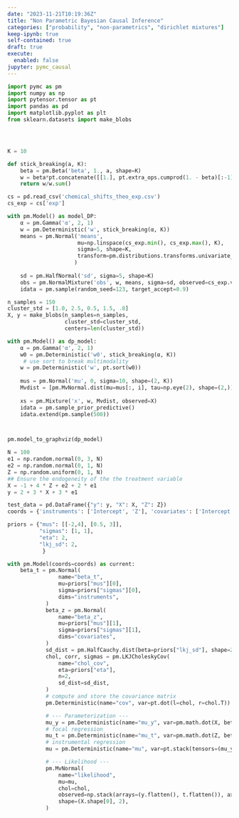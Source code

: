 ```yaml
---
date: "2023-11-21T10:19:36Z"
title: "Non Parametric Bayesian Causal Inference"
categories: ["probability", "non-parametrics", "dirichlet mixtures"]
keep-ipynb: true
self-contained: true
draft: true
execute: 
  enabled: false
jupyter: pymc_causal
---
```



```python
import pymc as pm
import numpy as np
import pytensor.tensor as pt
import pandas as pd
import matplotlib.pyplot as plt
from sklearn.datasets import make_blobs





```


```python

K = 10

def stick_breaking(a, K):
    beta = pm.Beta('beta', 1., a, shape=K)
    w = beta*pt.concatenate([[1.], pt.extra_ops.cumprod(1. - beta)[:-1]]) + 1E-6
    return w/w.sum()

cs = pd.read_csv('chemical_shifts_theo_exp.csv')
cs_exp = cs['exp']

with pm.Model() as model_DP:
    α = pm.Gamma('α', 2, 1)
    w = pm.Deterministic('w', stick_breaking(α, K)) 
    means = pm.Normal('means',
                      mu=np.linspace(cs_exp.min(), cs_exp.max(), K),
                      sigma=5, shape=K,
                      transform=pm.distributions.transforms.univariate_ordered,
                     )
    
    sd = pm.HalfNormal('sd', sigma=5, shape=K)
    obs = pm.NormalMixture('obs', w, means, sigma=sd, observed=cs_exp.values)
    idata = pm.sample(random_seed=123, target_accept=0.9)

```


```python
n_samples = 150
cluster_std = [1.0, 2.5, 0.5, 1.5, .8]
X, y = make_blobs(n_samples=n_samples, 
                  cluster_std=cluster_std,
                  centers=len(cluster_std))

with pm.Model() as dp_model:
    α = pm.Gamma('α', 2, 1)
    w0 = pm.Deterministic('w0', stick_breaking(α, K)) 
     # use sort to break multimodality
    w = pm.Deterministic('w', pt.sort(w0))
  
    mus = pm.Normal('mu', 0, sigma=10, shape=(2, K))
    Mvdist = [pm.MvNormal.dist(mu=mus[:, i], tau=np.eye(2), shape=(2,)) for i in range(K)]
    
    xs = pm.Mixture('x', w, Mvdist, observed=X)
    idata = pm.sample_prior_predictive()
    idata.extend(pm.sample(500))



pm.model_to_graphviz(dp_model)


```


```python

N = 100
e1 = np.random.normal(0, 3, N)
e2 = np.random.normal(0, 1, N)
Z = np.random.uniform(0, 1, N)
## Ensure the endogeneity of the the treatment variable
X = -1 + 4 * Z + e2 + 2 * e1
y = 2 + 3 * X + 3 * e1

test_data = pd.DataFrame({"y": y, "X": X, "Z": Z})
coords = {'instruments': ['Intercept', 'Z'], 'covariates': ['Intercept', 'X']}

priors = {"mus": [[-2,4], [0.5, 3]],
          "sigmas": [1, 1],
          "eta": 2, 
          "lkj_sd": 2,
           }

with pm.Model(coords=coords) as current: 
    beta_t = pm.Normal(
                name="beta_t",
                mu=priors["mus"][0],
                sigma=priors["sigmas"][0],
                dims="instruments",
            )
            beta_z = pm.Normal(
                name="beta_z",
                mu=priors["mus"][1],
                sigma=priors["sigmas"][1],
                dims="covariates",
            )
            sd_dist = pm.HalfCauchy.dist(beta=priors["lkj_sd"], shape=2)
            chol, corr, sigmas = pm.LKJCholeskyCov(
                name="chol_cov",
                eta=priors["eta"],
                n=2,
                sd_dist=sd_dist,
            )
            # compute and store the covariance matrix
            pm.Deterministic(name="cov", var=pt.dot(l=chol, r=chol.T))

            # --- Parameterization ---
            mu_y = pm.Deterministic(name="mu_y", var=pm.math.dot(X, beta_z))
            # focal regression
            mu_t = pm.Deterministic(name="mu_t", var=pm.math.dot(Z, beta_t))
            # instrumental regression
            mu = pm.Deterministic(name="mu", var=pt.stack(tensors=(mu_y, mu_t), axis=1))

            # --- Likelihood ---
            pm.MvNormal(
                name="likelihood",
                mu=mu,
                chol=chol,
                observed=np.stack(arrays=(y.flatten(), t.flatten()), axis=1),
                shape=(X.shape[0], 2),
            )




```